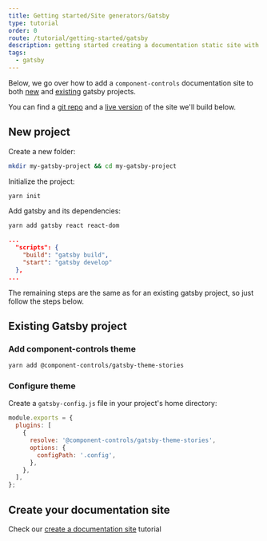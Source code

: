 ```yaml
---
title: Getting started/Site generators/Gatsby
type: tutorial
order: 0
route: /tutorial/getting-started/gatsby
description: getting started creating a documentation static site with gatsby and component-controls
tags:
  - gatsby
---
```


Below, we go over how to add a `component-controls` documentation site to both [new](#new-project) and [existing](#existing-gatsby-project) gatsby projects.

You can find a [git repo](https://github.com/atanasster/gatsby-controls-starter) and a [live version](https://gatsby-controls-starter.netlify.app/) of the site we'll build below.

## New project 

Create a new folder:

```sh
mkdir my-gatsby-project && cd my-gatsby-project
```

Initialize the project:

```sh
yarn init
```

Add gatsby and its dependencies:

```sh
yarn add gatsby react react-dom
```

```json:title=package.json
...
  "scripts": {
    "build": "gatsby build",
    "start": "gatsby develop"
  },
...
```

The remaining steps are the same as for an existing gatsby project, so just follow the steps below.

## Existing Gatsby project

### Add component-controls theme

```sh
yarn add @component-controls/gatsby-theme-stories
```

### Configure theme

Create a `gatsby-config.js` file in your project's home directory:
```js:title=gatsby-config.js
module.exports = {
  plugins: [
    {
      resolve: '@component-controls/gatsby-theme-stories',
      options: {
        configPath: '.config',
      },
    },
  ],
};
```

## Create your documentation site

Check our [create a documentation site](/tutorial/getting-started/documentation-site) tutorial